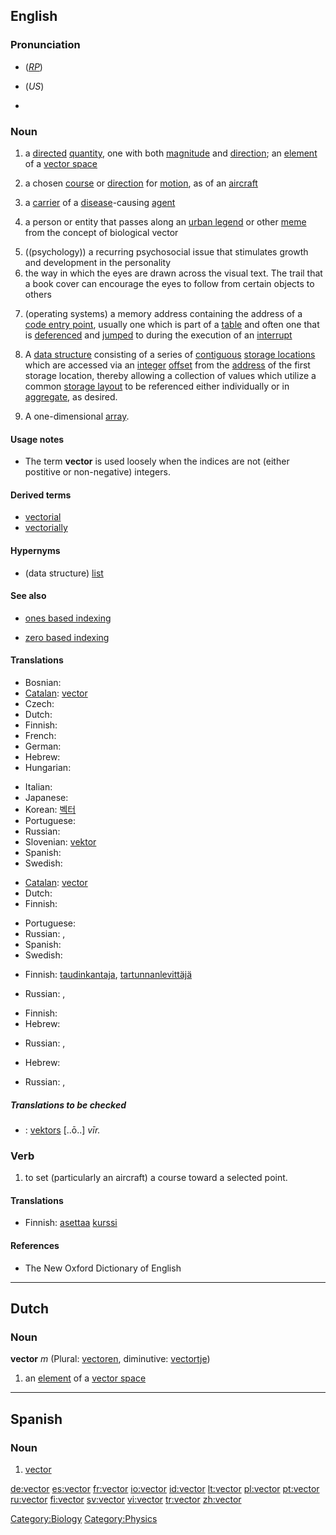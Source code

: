 {{wikipedia}}
{{was wotd|2006|June|3}}
==English==

===Pronunciation===
* {{IPA|/ˈvɛktə/}} (''[[RP]]'')
* {{IPA|/ˈvɛktɚ/}} (''US'')
* {{audio|en-us-vector.ogg|Audio (US)}}

===Noun===
{{en-noun}}

# {{mathematics}} a [[directed]] [[quantity]], one with both [[magnitude]] and [[direction]]; an [[element]] of a [[vector space]]
# {{context|aviation}} a chosen [[course]] or [[direction]] for [[motion]], as of an [[aircraft]]
# {{medicine|biology}} a [[carrier]] of a [[disease]]-causing [[agent]]
# {{sociology}} a person or entity that passes along an [[urban legend]] or other [[meme]] from the concept of biological vector
# ((psychology)) a recurring psychosocial issue that stimulates growth and development in the personality
# the way in which the eyes are drawn across the visual text. The trail that a book cover can encourage the eyes to follow from certain objects to others
# {{computing}} (operating systems) a memory address containing the address of a [[code entry point]], usually one which is part of a [[table]] and often one that is [[dereference|deferenced]] and [[jump|jumped]] to during the execution of an [[interrupt]]
# {{complang}} A [[data structure]] consisting of a series of [[contiguous]] [[storage location|storage locations]] which are accessed via an [[integer]] [[offset]] from the [[address]] of the first storage location, thereby allowing a collection of values which utilize a common [[storage layout]] to be referenced either individually or in [[aggregate]], as desired.
# {{complang}} A one-dimensional [[array]].

====Usage notes====
* {{complang}} The term '''vector''' is used loosely when the indices are not (either postitive or non-negative) integers.

====Derived terms====
* [[vectorial]]
* [[vectorially]]

====Hypernyms====

* {{complang}} (data structure) [[list]]

====See also====

* {{computing}} [[ones based indexing]]
* {{computing}} [[zero based indexing]]

====Translations====
{{trans-top|a directed quantity (1)}}
* Bosnian: {{t-|bs|Vektor|m}}
* [[Catalan]]: [[#Catalan|vector]] {{m}}
* Czech: {{t-|cs|vektor|m}}
* Dutch: {{t-|nl|vector|m}}
* Finnish: {{t+|fi|vektori}}
* French: {{t+|fr|vecteur|m}}
* German: {{t+|de|Vektor|m}}
* Hebrew: {{he-translation|וקטור|vektór}} {{m}}
* Hungarian: {{t-|hu|vektor}}
{{trans-mid}}
* Italian: {{t+|it|vettore|m}}
* Japanese: {{t+|ja|ベクトル|sc=Jpan}}
* Korean: [[벡터]]
* Portuguese: {{t+|pt|vector|m}}
* Russian: {{t|ru|вектор|m|tr=v'éktor|sc=Cyrl}}
* Slovenian: [[vektor]] {{m}}
* Spanish: {{t-|es|vector|m}}
* Swedish: {{t+|sv|vektor|c}}
{{trans-bottom}}

{{trans-top|a chosen course or direction for motion (2)}}
* [[Catalan]]: [[vector]] {{m}}
* Dutch: {{t+|nl|koers|f}}
* Finnish: {{t+|fi|kurssi}}
{{trans-mid}}
* Portuguese: {{t+|pt|vector|m}}
* Russian: {{t|ru|курс|m|tr=kurs|sc=Cyrl}}, {{t|ru|направление|n|tr=napravl'énije|sc=Cyrl}}
* Spanish: {{t-|es|vector|m}}
* Swedish: {{t+|sv|vektor|c}}
{{trans-bottom}}

{{trans-top|a carrier of a disease-causing agent (3)}}
* Finnish: [[taudinkantaja]], [[tartunnanlevittäjä]]
{{trans-mid}}
* Russian: {{t|ru|переносчик|m|tr=p'er'enósčik|sc=Cyrl}}, {{t|ru|носитель|m|tr=nósít'el'|sc=Cyrl}}
{{trans-bottom}}

{{trans-top|a person or entity that passes along an urban legend or other meme (4)}}
{{trans-mid}}
{{trans-bottom}}

{{trans-top|the way in which the eyes are drawn across the visual text (5)}}
{{trans-mid}}
{{trans-bottom}}

{{trans-top|a memory address containing the address of a code entry point (6)}}
{{trans-mid}}
{{trans-bottom}}

{{trans-top|A data structure consisting of a series of contiguous storage locations which are accessed via an integer offset (7)}}
* Finnish: {{t+|fi|vektori}}
* Hebrew: {{he-translation|וקטור|vektór}} {{m}}
{{trans-mid}}
* Russian: {{t|ru|вектор|m|tr=v'éktor|sc=Cyrl}}, {{t|ru|массив|m|tr=massív|sc=Cyrl}}
{{trans-bottom}}

{{trans-top|A one-dimensional array (8)}}
* Hebrew: {{he-translation|וקטור|vektór}} {{m}}
{{trans-mid}}
* Russian: {{t|ru|вектор|m|tr=v'éktor|sc=Cyrl}}, {{t|ru|массив|m|tr=massív|sc=Cyrl}}
{{trans-bottom}}

=====Translations to be checked=====
{{checktrans}}
{{top}}
* {{ttbc|Latvian}}: [[vektors]] [..ō..] ''vīr.''
{{mid}}
{{bottom}}

===Verb===
{{en-verb}}

# to set (particularly an aircraft) a course toward a selected point.

====Translations====
{{trans-top|to set (particularly an aircraft) a course toward a selected point}}
* Finnish: [[asettaa]] [[kurssi]]
{{trans-mid}}
{{trans-bottom}}

====References====
* The New Oxford Dictionary of English

----

==Dutch==

===Noun===
'''vector''' ''m'' (Plural: [[vectoren]], diminutive: [[vectortje]])

# {{mathematics|lang=nl}} an [[element]] of a [[vector space]]

<!--definitions in this area need to be added yet-->

[[Category:Biology]]
[[Category:Physics]]

----

==Spanish==

===Noun===
{{es-noun-m|pl=vectores}}

# [[#English|vector]]

[[de:vector]]
[[es:vector]]
[[fr:vector]]
[[io:vector]]
[[id:vector]]
[[lt:vector]]
[[pl:vector]]
[[pt:vector]]
[[ru:vector]]
[[fi:vector]]
[[sv:vector]]
[[vi:vector]]
[[tr:vector]]
[[zh:vector]]